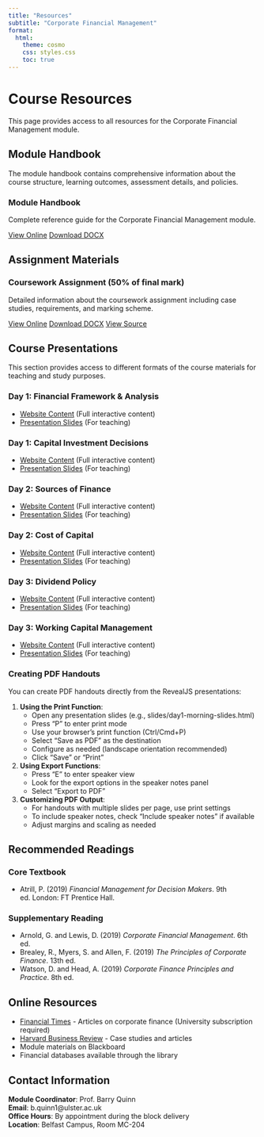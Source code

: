```yaml
---
title: "Resources"
subtitle: "Corporate Financial Management"
format: 
  html:
    theme: cosmo
    css: styles.css
    toc: true
---
```


# Course Resources

This page provides access to all resources for the Corporate Financial Management module.

## Module Handbook

The module handbook contains comprehensive information about the course structure, learning outcomes, assessment details, and policies.

::: {.resource-card}
### Module Handbook
Complete reference guide for the Corporate Financial Management module.

::: {.button-group}
[View Online](resources/module-handbook.html){.btn .btn-primary}
[Download DOCX](resources/module-handbook.docx){.btn .btn-secondary}
:::
:::

## Assignment Materials

::: {.resource-card}
### Coursework Assignment (50% of final mark)
Detailed information about the coursework assignment including case studies, requirements, and marking scheme.

::: {.button-group}
[View Online](resources/coursework.html){.btn .btn-primary}
[Download DOCX](resources/coursework.docx){.btn .btn-secondary}
[View Source](resources/coursework.qmd){.btn .btn-secondary}
:::
:::

## Course Presentations

This section provides access to different formats of the course materials for teaching and study purposes.

### Day 1: Financial Framework & Analysis

- [Website Content](days/day1-morning.html) (Full interactive content)
- [Presentation Slides](slides/day1-morning-slides.html) (For teaching)

### Day 1: Capital Investment Decisions

- [Website Content](days/day1-afternoon.html) (Full interactive content)
- [Presentation Slides](slides/day1-afternoon-slides.html) (For teaching)

### Day 2: Sources of Finance

- [Website Content](days/day2-morning.html) (Full interactive content)
- [Presentation Slides](slides/day2-morning-slides.html) (For teaching)

### Day 2: Cost of Capital

- [Website Content](days/day2-afternoon.html) (Full interactive content)
- [Presentation Slides](slides/day2-afternoon-slides.html) (For teaching)

### Day 3: Dividend Policy

- [Website Content](days/day3-morning.html) (Full interactive content)
- [Presentation Slides](slides/day3-morning-slides.html) (For teaching)

### Day 3: Working Capital Management

- [Website Content](days/day3-afternoon.html) (Full interactive content)
- [Presentation Slides](slides/day3-afternoon-slides.html) (For teaching)

### Creating PDF Handouts

You can create PDF handouts directly from the RevealJS presentations:

1. **Using the Print Function**:
   - Open any presentation slides (e.g., slides/day1-morning-slides.html)
   - Press "P" to enter print mode
   - Use your browser's print function (Ctrl/Cmd+P)
   - Select "Save as PDF" as the destination
   - Configure as needed (landscape orientation recommended)
   - Click "Save" or "Print"

2. **Using Export Functions**:
   - Press "E" to enter speaker view
   - Look for the export options in the speaker notes panel
   - Select "Export to PDF"

3. **Customizing PDF Output**:
   - For handouts with multiple slides per page, use print settings
   - To include speaker notes, check "Include speaker notes" if available
   - Adjust margins and scaling as needed

## Recommended Readings

### Core Textbook
- Atrill, P. (2019) *Financial Management for Decision Makers*. 9th ed. London: FT Prentice Hall.

### Supplementary Reading
- Arnold, G. and Lewis, D. (2019) *Corporate Financial Management*. 6th ed.
- Brealey, R., Myers, S. and Allen, F. (2019) *The Principles of Corporate Finance*. 13th ed.
- Watson, D. and Head, A. (2019) *Corporate Finance Principles and Practice*. 8th ed.

## Online Resources

- [Financial Times](https://www.ft.com/) - Articles on corporate finance (University subscription required)
- [Harvard Business Review](https://hbr.org/) - Case studies and articles
- Module materials on Blackboard
- Financial databases available through the library

## Contact Information

**Module Coordinator**: Prof. Barry Quinn  
**Email**: b.quinn1@ulster.ac.uk  
**Office Hours**: By appointment during the block delivery  
**Location**: Belfast Campus, Room MC-204 